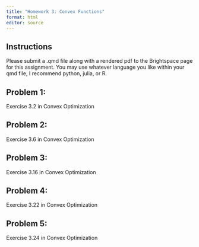 ```yaml
---
title: "Homework 3: Convex Functions"
format: html 
editor: source
---
```



## Instructions

Please submit a .qmd file along with a rendered pdf to the Brightspace page for this assignment. You may use whatever language you like within your qmd file,
I recommend python, julia, or R. 


## Problem 1: 

Exercise 3.2 in Convex Optimization

## Problem 2: 

Exercise 3.6 in Convex Optimization

## Problem 3: 

Exercise 3.16 in Convex Optimization

## Problem 4: 

Exercise 3.22 in Convex Optimization 

## Problem 5: 

Exercise 3.24 in Convex Optimization